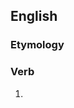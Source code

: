 ==English==

===Etymology===
{{suffix|en|flourish|eth}}

===Verb===
{{head|en|verb form}}

# {{en-archaic third-person singular of|flourish}}